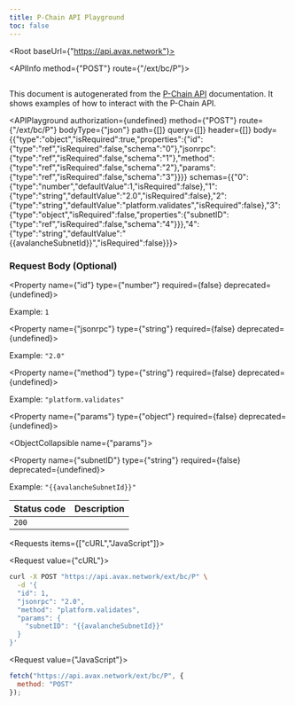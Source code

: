 ```yaml
---
title: P-Chain API Playground
toc: false
---
```



<Root baseUrl={"https://api.avax.network"}>

<API>

<APIInfo method={"POST"} route={"/ext/bc/P"}>

## 

This document is autogenerated from the [P-Chain API](https://docs.avax.network/docs/api-reference/p-chain/api) documentation. It shows examples of how to interact with the P-Chain API.

<APIPlayground authorization={undefined} method={"POST"} route={"/ext/bc/P"} bodyType={"json"} path={[]} query={[]} header={[]} body={{"type":"object","isRequired":true,"properties":{"id":{"type":"ref","isRequired":false,"schema":"0"},"jsonrpc":{"type":"ref","isRequired":false,"schema":"1"},"method":{"type":"ref","isRequired":false,"schema":"2"},"params":{"type":"ref","isRequired":false,"schema":"3"}}}} schemas={{"0":{"type":"number","defaultValue":1,"isRequired":false},"1":{"type":"string","defaultValue":"2.0","isRequired":false},"2":{"type":"string","defaultValue":"platform.validates","isRequired":false},"3":{"type":"object","isRequired":false,"properties":{"subnetID":{"type":"ref","isRequired":false,"schema":"4"}}},"4":{"type":"string","defaultValue":"{{avalancheSubnetId}}","isRequired":false}}}>

</APIPlayground>

### Request Body (Optional)

<Property name={"id"} type={"number"} required={false} deprecated={undefined}>

<span>Example: `1`</span>

</Property>

<Property name={"jsonrpc"} type={"string"} required={false} deprecated={undefined}>

<span>Example: `"2.0"`</span>

</Property>

<Property name={"method"} type={"string"} required={false} deprecated={undefined}>

<span>Example: `"platform.validates"`</span>

</Property>

<Property name={"params"} type={"object"} required={false} deprecated={undefined}>

<ObjectCollapsible name={"params"}>

<Property name={"subnetID"} type={"string"} required={false} deprecated={undefined}>

<span>Example: `"{{avalancheSubnetId}}"`</span>

</Property>

</ObjectCollapsible>

</Property>

| Status code | Description |
| ----------- | ----------- |
| `200` |  |

</APIInfo>

<APIExample>

<Requests items={["cURL","JavaScript"]}>

<Request value={"cURL"}>

```bash
curl -X POST "https://api.avax.network/ext/bc/P" \
  -d '{
  "id": 1,
  "jsonrpc": "2.0",
  "method": "platform.validates",
  "params": {
    "subnetID": "{{avalancheSubnetId}}"
  }
}'
```

</Request>

<Request value={"JavaScript"}>

```js
fetch("https://api.avax.network/ext/bc/P", {
  method: "POST"
});
```

</Request>

</Requests>

</APIExample>

</API>

</Root>